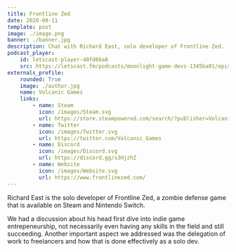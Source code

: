 ```yaml
---
title: Frontline Zed
date: 2020-09-11
template: post
image: ./image.png
banner: ./banner.jpg
description: Chat with Richard East, solo developer of Frontline Zed.
podcast_player:
    id: letscast-player-40fd66a8
    src: https://letscast.fm/podcasts/moonlight-game-devs-1345ba01/episodes/jumping-into-fulltime-indie-dev-without-prio-experience-frontline-zed/player.js
externals_profile:
    rounded: True
    image: ./author.jpg
    name: Volcanic Games
    links:
        - name: Steam
          icon: /images/Steam.svg
          url: https://store.steampowered.com/search/?publisher=Volcanic%20Games
        - name: Twitter
          icon: /images/Twitter.svg
          url: https://twitter.com/Volcanic_Games
        - name: Discord
          icon: /images/Discord.svg
          url: https://discord.gg/s3HjzhZ
        - name: Website
          icon: /images/Website.svg
          url: https://www.frontlinezed.com/
---
```


Richard East is the solo developer of Frontline Zed, a zombie defense game that is available on Steam and Nintendo Switch.

<FrontlineZed />

We had a discussion about his head first dive into indie game entrepeneurship, not necessarily even having any skills in the field and still succeeding. Another important aspect we addressed was the delegation of work to freelancers and how that is done effectively as a solo dev. 